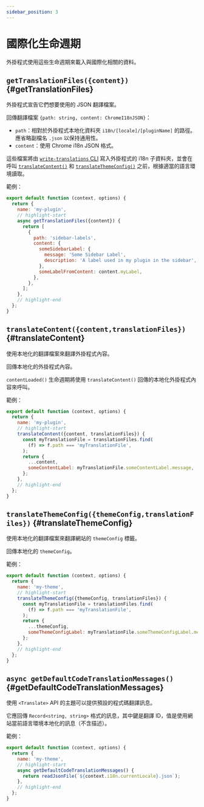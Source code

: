 ```yaml
---
sidebar_position: 3
---
```


# 國際化生命週期

外掛程式使用這些生命週期來載入與國際化相關的資料。

## `getTranslationFiles({content})` {#getTranslationFiles}

外掛程式宣告它們想要使用的 JSON 翻譯檔案。

回傳翻譯檔案 `{path: string, content: ChromeI18nJSON}`：

- `path`：相對於外掛程式本地化資料夾 `i18n/[locale]/[pluginName]` 的路徑。應省略副檔名 `.json` 以保持通用性。
- `content`：使用 Chrome i18n JSON 格式。

這些檔案將由 [`write-translations` CLI](../../cli.mdx#docusaurus-write-translations-sitedir) 寫入外掛程式的 i18n 子資料夾，並會在呼叫 [`translateContent()`](#translateContent) 和 [`translateThemeConfig()`](#translateThemeConfig) 之前，根據適當的語言環境讀取。

範例：

```js title="my-plugin.js"
export default function (context, options) {
  return {
    name: 'my-plugin',
    // highlight-start
    async getTranslationFiles({content}) {
      return [
        {
          path: 'sidebar-labels',
          content: {
            someSidebarLabel: {
              message: 'Some Sidebar Label',
              description: 'A label used in my plugin in the sidebar',
            },
            someLabelFromContent: content.myLabel,
          },
        },
      ];
    },
    // highlight-end
  };
}
```

## `translateContent({content,translationFiles})` {#translateContent}

使用本地化的翻譯檔案來翻譯外掛程式內容。

回傳本地化的外掛程式內容。

`contentLoaded()` 生命週期將使用 `translateContent()` 回傳的本地化外掛程式內容來呼叫。

範例：

```js title="my-plugin.js"
export default function (context, options) {
  return {
    name: 'my-plugin',
    // highlight-start
    translateContent({content, translationFiles}) {
      const myTranslationFile = translationFiles.find(
        (f) => f.path === 'myTranslationFile',
      );
      return {
        ...content,
        someContentLabel: myTranslationFile.someContentLabel.message,
      };
    },
    // highlight-end
  };
}
```

## `translateThemeConfig({themeConfig,translationFiles})` {#translateThemeConfig}

使用本地化的翻譯檔案來翻譯網站的 `themeConfig` 標籤。

回傳本地化的 `themeConfig`。

範例：

```js title="my-plugin.js"
export default function (context, options) {
  return {
    name: 'my-theme',
    // highlight-start
    translateThemeConfig({themeConfig, translationFiles}) {
      const myTranslationFile = translationFiles.find(
        (f) => f.path === 'myTranslationFile',
      );
      return {
        ...themeConfig,
        someThemeConfigLabel: myTranslationFile.someThemeConfigLabel.message,
      };
    },
    // highlight-end
  };
}
```

## `async getDefaultCodeTranslationMessages()` {#getDefaultCodeTranslationMessages}

使用 `<Translate>` API 的主題可以提供預設的程式碼翻譯訊息。

它應回傳 `Record<string, string>` 格式的訊息，其中鍵是翻譯 ID，值是使用網站當前語言環境本地化的訊息（不含描述）。

範例：

```js title="my-plugin.js"
export default function (context, options) {
  return {
    name: 'my-theme',
    // highlight-start
    async getDefaultCodeTranslationMessages() {
      return readJsonFile(`${context.i18n.currentLocale}.json`);
    },
    // highlight-end
  };
}
```